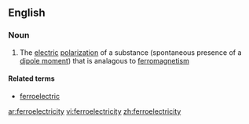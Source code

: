 ==English==

===Noun===
{{wikipedia}}
{{en-noun|-}}

#{{physics}} The [[electric]] [[polarization]] of a substance (spontaneous presence of a [[dipole moment]]) that is analagous to [[ferromagnetism]]

====Related terms====
*[[ferroelectric]]

[[ar:ferroelectricity]]
[[vi:ferroelectricity]]
[[zh:ferroelectricity]]